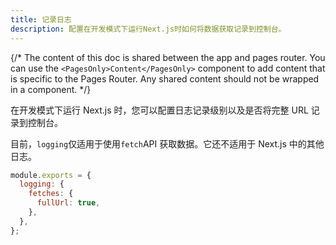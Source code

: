 ```yaml
---
title: 记录日志
description: 配置在开发模式下运行Next.js时如何将数据获取记录到控制台。
---
```


{/* The content of this doc is shared between the app and pages router. You can use the `<PagesOnly>Content</PagesOnly>` component to add content that is specific to the Pages Router. Any shared content should not be wrapped in a component. */}

在开发模式下运行 Next.js 时，您可以配置日志记录级别以及是否将完整 URL 记录到控制台。

目前，`logging`仅适用于使用`fetch`API 获取数据。它还不适用于 Next.js 中的其他日志。

```js filename="next.config.js"
module.exports = {
  logging: {
    fetches: {
      fullUrl: true,
    },
  },
};
```
